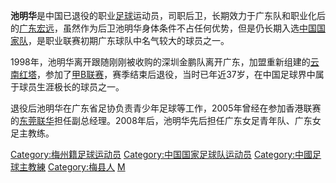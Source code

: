 {{Football player infobox
| playername = 池明华
| fullname = 池明华
| englishfullname = Chi Minghua
| countryofbirth = {{CHN}}
| cityofbirth = [[广东省|广东省]][[汕头专区|汕头专区]][[梅县区|梅县]]
| dateofbirth = {{birth date and age|1962|3|6}}
| height = {{height|m=1.77}}
| position = 后卫
| currentclub = 广东女足
| youthyears = 1974-1976年<br/>1977-1979年
| youthclubs = 广东少年队<br/>广东青年队
| years = 1979-1993年<br/>1994-1997年<br/>1998年
| clubs = 广东队<br/>[[广东宏远足球俱乐部|广东宏远]]<br/>[[云南红塔|云南红塔]]
| caps(goals) =
| nationalyears = 1982-1992年
| nationalteam = {{fb|CHN}}
| nationalcaps(goals) = 15 (0)
|}}
'''池明华'''{{BD|1962年|3月6日|||C}}是中国已退役的职业[[足球|足球]]运动员，司职后卫，长期效力于广东队和职业化后的[[广东宏远足球俱乐部|广东宏远]]，虽然作为后卫池明华身体条件不占任何优势，但是仍长期入选[[中国国家足球队|中国国家队]]，是职业联赛初期广东球队中名气较大的球员之一。

1998年，池明华离开跟随刚刚被收购的深圳金鹏队离开广东，加盟重新组建的[[云南红塔|云南红塔]]，参加了[[中国足球甲B联赛|甲B联赛]]，赛季结束后退役，当时已年近37岁，在中国足球界中属于球员生涯极长的球员之一。

退役后池明华在广东省足协负责青少年足球等工作，2005年曾经在参加香港联赛的[[东莞联华|东莞联华]]担任副总经理。2008年后，池明华先后担任广东女足青年队、广东女足主教练。

{{1984年亚洲杯足球赛中国参赛名单}}
{{DEFAULTSORT:CHI Minghua}}
[[Category:梅州籍足球运动员|Category:梅州籍足球运动员]]
[[Category:中国国家足球队运动员|Category:中国国家足球队运动员]]
[[Category:中國足球主教練|Category:中國足球主教練]]
[[Category:梅县人|Category:梅县人]]
[[Category:池姓|M]]